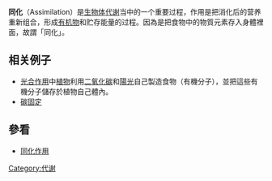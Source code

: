 {{otheruses|subject=生物學上的一個概念|other=“同化”的其他意思|同化 (消歧義)}}

'''同化'''（Assimilation）是[[生物体|生物体]][[代谢|代谢]]当中的一个重要过程，作用是把消化后的营养重新组合，形成[[有机物|有机物]]和贮存能量的过程。因為是把食物中的物質元素存入身體裡面，故謂「同化」。

==相关例子==
*[[光合作用|光合作用]]中[[植物|植物]]利用[[二氧化碳|二氧化碳]]和[[陽光|陽光]]自己製造食物（有機分子），並把這些有機分子儲存於植物自己體內。
*[[碳固定|碳固定]]

==參看==
*[[同化作用|同化作用]]

{{biology-stub}}

[[Category:代谢|Category:代谢]]